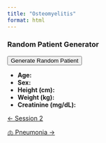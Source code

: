 ```yaml
---
title: "Osteomyelitis"
format: html
---
```


::: {.panel}
### Random Patient Generator

<div>
  <button onclick="generatePatient()">Generate Random Patient</button>
  <ul>
    <li><strong>Age:</strong> <u><span id="random-age"></span></u></li>
    <li><strong>Sex:</strong> <u><span id="random-sex"></span></u></li>
    <li><strong>Height (cm):</strong> <u><span id="random-height"></span></u></li>
    <li><strong>Weight (kg):</strong> <u><span id="random-weight"></span></u></li>
    <li><strong>Creatinine (mg/dL):</strong> <u><span id="random-creatinine"></span></u></li>
  </ul>
</div>

<script>
  function generatePatient() {
    // Generate random values
    var age = Math.floor(Math.random() * (90 - 18 + 1)) + 18;
    var sex = Math.random() < 0.5 ? "Male" : "Female";
    var height = Math.floor(Math.random() * (200 - 140 + 1)) + 140;
    var weight = Math.floor(Math.random() * (140 - 40 + 1)) + 40;
    var creatinine = (Math.random() * (2.0 - 0.5) + 0.5).toFixed(2);

    // Update the UI
    document.getElementById('random-age').innerText = age;
    document.getElementById('random-sex').innerText = sex;
    document.getElementById('random-height').innerText = height;
    document.getElementById('random-weight').innerText = weight;
    document.getElementById('random-creatinine').innerText = creatinine;

    // Store in localStorage
    var patient = {
      age: age,
      sex: sex,
      height: height,
      weight: weight,
      creatinine: creatinine
    };
    localStorage.setItem('randomPatient', JSON.stringify(patient));
  }

  // On page load, check if there's a saved patient and display it
  window.onload = function() {
    var savedPatient = localStorage.getItem('randomPatient');
    if (savedPatient) {
      var patient = JSON.parse(savedPatient);
      document.getElementById('random-age').innerText = patient.age;
      document.getElementById('random-sex').innerText = patient.sex;
      document.getElementById('random-height').innerText = patient.height;
      document.getElementById('random-weight').innerText = patient.weight;
      document.getElementById('random-creatinine').innerText = patient.creatinine;
    }
  }
</script>
:::

::::: {.d-flex .justify-content-between .border-top .pt-4 .mt-4}
<div>

[← Session 2](../../index.qmd){.btn .btn-outline-primary}

</div>

<div>

[🫁 Pneumonia →](../pneumonia/index.qmd){.btn .btn-outline-primary}

</div>
:::::
